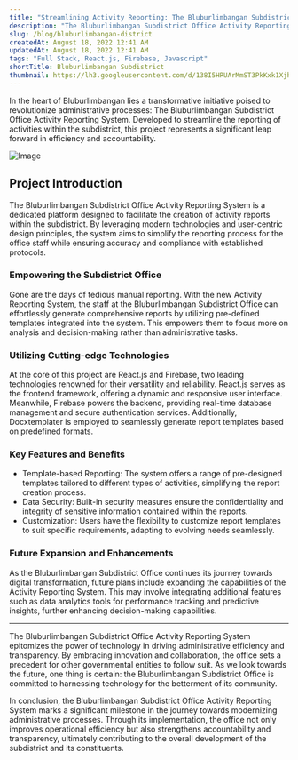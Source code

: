 ```yaml
---
title: "Streamlining Activity Reporting: The Bluburlimbangan Subdistrict Office Project"
description: "The Bluburlimbangan Subdistrict Office Activity Reporting System is a dedicated platform designed to facilitate the creation of activity reports within the subdistrict. By leveraging modern technologies and user-centric design principles, the system aims to simplify the reporting process for the office staff while ensuring accuracy and compliance with established protocols."
slug: /blog/bluburlimbangan-district
createdAt: August 18, 2022 12:41 AM
updatedAt: August 18, 2022 12:41 AM
tags: "Full Stack, React.js, Firebase, Javascript"
shortTitle: Bluburlimbangan Subdistrict
thumbnail: https://lh3.googleusercontent.com/d/138I5HRUArMmST3PkKxk1XjhLykyNgFGa=s2000
---
```


In the heart of Bluburlimbangan lies a transformative initiative poised to revolutionize administrative processes: The Bluburlimbangan Subdistrict Office Activity Reporting System. Developed to streamline the reporting of activities within the subdistrict, this project represents a significant leap forward in efficiency and accountability.

<Image
  src="https://lh3.googleusercontent.com/d/138I5HRUArMmST3PkKxk1XjhLykyNgFGa=s2000"
  alt="Image"
  className="object-cover rounded-md overflow-hidden"
  width={2000}
  height={2500}
/>

## Project Introduction

The Bluburlimbangan Subdistrict Office Activity Reporting System is a dedicated platform designed to facilitate the creation of activity reports within the subdistrict. By leveraging modern technologies and user-centric design principles, the system aims to simplify the reporting process for the office staff while ensuring accuracy and compliance with established protocols.

### Empowering the Subdistrict Office

Gone are the days of tedious manual reporting. With the new Activity Reporting System, the staff at the Bluburlimbangan Subdistrict Office can effortlessly generate comprehensive reports by utilizing pre-defined templates integrated into the system. This empowers them to focus more on analysis and decision-making rather than administrative tasks.

### Utilizing Cutting-edge Technologies

At the core of this project are React.js and Firebase, two leading technologies renowned for their versatility and reliability. React.js serves as the frontend framework, offering a dynamic and responsive user interface. Meanwhile, Firebase powers the backend, providing real-time database management and secure authentication services. Additionally, Docxtemplater is employed to seamlessly generate report templates based on predefined formats.

### Key Features and Benefits

- Template-based Reporting: The system offers a range of pre-designed templates tailored to different types of activities, simplifying the report creation process.
- Data Security: Built-in security measures ensure the confidentiality and integrity of sensitive information contained within the reports.
- Customization: Users have the flexibility to customize report templates to suit specific requirements, adapting to evolving needs seamlessly.

### Future Expansion and Enhancements

As the Bluburlimbangan Subdistrict Office continues its journey towards digital transformation, future plans include expanding the capabilities of the Activity Reporting System. This may involve integrating additional features such as data analytics tools for performance tracking and predictive insights, further enhancing decision-making capabilities.

---

The Bluburlimbangan Subdistrict Office Activity Reporting System epitomizes the power of technology in driving administrative efficiency and transparency. By embracing innovation and collaboration, the office sets a precedent for other governmental entities to follow suit. As we look towards the future, one thing is certain: the Bluburlimbangan Subdistrict Office is committed to harnessing technology for the betterment of its community.

In conclusion, the Bluburlimbangan Subdistrict Office Activity Reporting System marks a significant milestone in the journey towards modernizing administrative processes. Through its implementation, the office not only improves operational efficiency but also strengthens accountability and transparency, ultimately contributing to the overall development of the subdistrict and its constituents.
